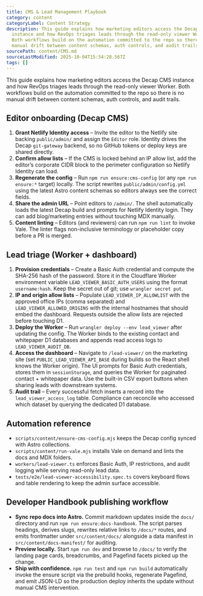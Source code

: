 ```yaml
---
title: CMS & Lead Management Playbook
category: content
categoryLabel: Content Strategy
description: This guide explains how marketing editors access the Decap CMS
  instance and how RevOps triages leads through the read-only viewer Worker.
  Both workflows build on the automation committed to the repo so there is no
  manual drift between content schemas, auth controls, and audit trails.
sourcePath: content/CMS.md
sourceLastModified: 2025-10-04T15:54:28.567Z
tags: []
---
```


This guide explains how marketing editors access the Decap CMS instance and how
RevOps triages leads through the read-only viewer Worker. Both workflows build
on the automation committed to the repo so there is no manual drift between
content schemas, auth controls, and audit trails.

## Editor onboarding (Decap CMS)

1. **Grant Netlify Identity access** – Invite the editor to the Netlify site
   backing `public/admin/` and assign the `Editor` role. Identity drives the
   Decap `git-gateway` backend, so no GitHub tokens or deploy keys are shared
   directly.
2. **Confirm allow lists** – If the CMS is locked behind an IP allow list, add
   the editor’s corporate CIDR block to the perimeter configuration so Netlify
   Identity can load.
3. **Regenerate the config** – Run `npm run ensure:cms-config` (or any
   `npm run ensure:*` target) locally. The script rewrites
   `public/admin/config.yml` using the latest Astro content schemas so editors
   always see the correct fields.
4. **Share the admin URL** – Point editors to `/admin/`. The shell automatically
   loads the latest Decap build and prompts for Netlify Identity login. They can
   add blog/marketing entries without touching MDX manually.
5. **Content linting** – Editors (and reviewers) can run `npm run lint` to invoke
   Vale. The linter flags non-inclusive terminology or placeholder copy before a
   PR is merged.

## Lead triage (Worker + dashboard)

1. **Provision credentials** – Create a Basic Auth credential and compute the
   SHA-256 hash of the password. Store it in the Cloudflare Worker environment
   variable `LEAD_VIEWER_BASIC_AUTH_USERS` using the format
   `username:hash`. Keep the secret out of git; use `wrangler secret put`.
2. **IP and origin allow lists** – Populate `LEAD_VIEWER_IP_ALLOWLIST` with the
   approved office IPs (comma separated) and `LEAD_VIEWER_ALLOWED_ORIGINS` with
   the internal hostnames that should embed the dashboard. Requests outside the
   allow lists are rejected before touching D1.
3. **Deploy the Worker** – Run `wrangler deploy --env lead_viewer` after updating
   the config. The Worker binds to the existing contact and whitepaper D1
   databases and appends read access logs to `LEAD_VIEWER_AUDIT_DB`.
4. **Access the dashboard** – Navigate to `/lead-viewer/` on the marketing site
   (set `PUBLIC_LEAD_VIEWER_API_BASE` during builds so the React shell knows the
   Worker origin). The UI prompts for Basic Auth credentials, stores them in
   `sessionStorage`, and queries the Worker for paginated contact + whitepaper
   data. Use the built-in CSV export buttons when sharing leads with downstream
   systems.
5. **Audit trail** – Every successful fetch inserts a record into the
   `lead_viewer_access_log` table. Compliance can reconcile who accessed which
   dataset by querying the dedicated D1 database.

## Automation reference

- `scripts/content/ensure-cms-config.mjs` keeps the Decap config synced with
  Astro collections.
- `scripts/content/run-vale.mjs` installs Vale on demand and lints the docs and
  MDX folders.
- `workers/lead-viewer.ts` enforces Basic Auth, IP restrictions, and audit
  logging while serving read-only lead data.
- `tests/e2e/lead-viewer-accessibility.spec.ts` covers keyboard flows and table
  rendering to keep the admin surface accessible.

## Developer Handbook publishing workflow

- **Sync repo docs into Astro.** Commit markdown updates inside the `docs/`
  directory and run `npm run ensure:docs-handbook`. The script parses headings,
  derives slugs, rewrites relative links to `/docs/*` routes, and emits
  frontmatter under `src/content/docs/` alongside a data manifest in
  `src/content/docs-manifest/` for auditing.
- **Preview locally.** Start `npm run dev` and browse to `/docs/` to verify the
  landing page cards, breadcrumbs, and Pagefind facets picked up the change.
- **Ship with confidence.** `npm run test` and `npm run build` automatically
  invoke the ensure script via the prebuild hooks, regenerate Pagefind, and emit
  JSON-LD so the production deploy inherits the update without manual CMS
  intervention.
